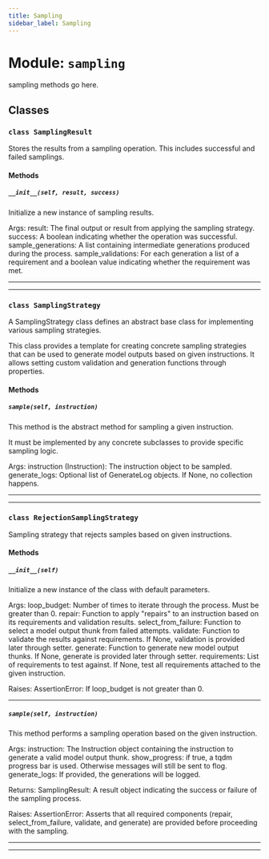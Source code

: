 ```yaml
---
title: Sampling
sidebar_label: Sampling
---
```


# Module: `sampling`

sampling methods go here.

## Classes

### `class SamplingResult`

Stores the results from a sampling operation. This includes successful and failed samplings.

#### Methods

##### `__init__(self, result, success)`

Initialize a new instance of sampling results.

Args:
result: The final output or result from applying the sampling strategy.
success: A boolean indicating whether the operation was successful.
sample_generations: A list containing intermediate generations produced during the process.
sample_validations: For each generation a list of a requirement and a boolean value indicating whether the requirement was met.

-----

---

### `class SamplingStrategy`

A SamplingStrategy class defines an abstract base class for implementing various sampling strategies.

This class provides a template for creating concrete sampling strategies that can be used to generate model outputs based on given instructions.
It allows setting custom validation and generation functions through properties.

#### Methods

##### `sample(self, instruction)`

This method is the abstract method for sampling a given instruction.

It must be implemented by any concrete subclasses to provide specific sampling logic.

Args:
instruction (Instruction): The instruction object to be sampled.
generate_logs: Optional list of GenerateLog objects. If None, no collection happens.

-----

---

### `class RejectionSamplingStrategy`

Sampling strategy that rejects samples based on given instructions.

#### Methods

##### `__init__(self)`

Initialize a new instance of the class with default parameters.

Args:
loop_budget: Number of times to iterate through the process. Must be greater than 0.
repair: Function to apply "repairs" to an instruction based on its requirements and validation results.
select_from_failure: Function to select a model output thunk from failed attempts.
validate: Function to validate the results against requirements. If None, validation is provided later through setter.
generate: Function to generate new model output thunks. If None, generate is provided later through setter.
requirements: List of requirements to test against. If None, test all requirements attached to the given instruction.

Raises:
AssertionError: If loop_budget is not greater than 0.

-----

##### `sample(self, instruction)`

This method performs a sampling operation based on the given instruction.

Args:
instruction: The Instruction object containing the instruction to generate a valid model output thunk.
show_progress: if true, a tqdm progress bar is used. Otherwise messages will still be sent to flog.
generate_logs: If provided, the generations will be logged.

Returns:
SamplingResult: A result object indicating the success or failure of the sampling process.

Raises:
AssertionError: Asserts that all required components (repair, select_from_failure, validate, and generate) are provided before proceeding with the sampling.

-----

---

